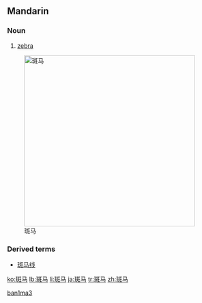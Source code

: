 ==Mandarin==
{{zh-hanzi-box|[[斑]][[马]]|[[斑馬]]}}

===Noun===
{{cmn-noun|s|pin=bānmǎ|pint=ban1ma3|tra=斑馬|sim=斑马|rs=文08}}

# [[zebra]]

[[Image:Equus grevyi (aka).jpg|400px|thumb|right|斑马]]

===Derived terms===
* [[斑马线]]

[[Category:cmn:Mammals in simplified script|ban1ma3]]

[[ko:斑马]]
[[lb:斑马]]
[[li:斑马]]
[[ja:斑马]]
[[tr:斑马]]
[[zh:斑马]]